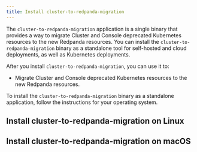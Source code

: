 ```yaml
---
title: Install cluster-to-redpanda-migration
---
```


<head>
    <meta name="title" content="Redpanda cluster-to-redpanda-migration install | Redpanda Docs"/>
    <meta name="description" content="The cluster-to-redpanda-migration application is the operator manifest migration tool. "/>
    <link rel="canonical" href="https://docs.redpanda.com/docs/upgrade/migrate/cluster-to-redpanda-migration-install/" />
</head>


The `cluster-to-redpanda-migration` application is a single binary that provides a way to  migrate Cluster and Console deprecated Kubernetes resources to the new Redpanda resources. You can install the `cluster-to-redpanda-migration` binary as a standalone tool for self-hosted and cloud deployments, as well as Kubernetes deployments.


After you install `cluster-to-redpanda-migration`, you can use it to:

- Migrate Cluster and Console deprecated Kubernetes resources to the new Redpanda resources.

To install the `cluster-to-redpanda-migration` binary as a standalone application, follow the instructions for your operating system.

## Install cluster-to-redpanda-migration on Linux

<InstallMigrationCLILinux/>

## Install cluster-to-redpanda-migration on macOS

<InstallMigrationCLIMac/>

